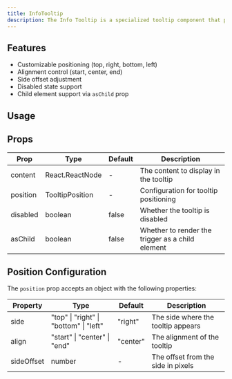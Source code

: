 ```yaml
---
title: InfoTooltip
description: The Info Tooltip is a specialized tooltip component that provides contextual information about elements in a consistent and accessible way. It's built on top of the base Tooltip component with additional styling and positioning options.
---
```


## Features

- Customizable positioning (top, right, bottom, left)
- Alignment control (start, center, end)
- Side offset adjustment
- Disabled state support
- Child element support via `asChild` prop

## Usage

<InfoTooltipExample />

## Props

| Prop      | Type                    | Default   | Description                                      |
|-----------|-------------------------|-----------|--------------------------------------------------|
| content   | React.ReactNode         | -         | The content to display in the tooltip            |
| position  | TooltipPosition         | -         | Configuration for tooltip positioning            |
| disabled  | boolean                 | false     | Whether the tooltip is disabled                  |
| asChild   | boolean                 | false     | Whether to render the trigger as a child element |

## Position Configuration

The `position` prop accepts an object with the following properties:

| Property    | Type                    | Default   | Description                                      |
|-------------|-------------------------|-----------|--------------------------------------------------|
| side        | "top" \| "right" \| "bottom" \| "left" | "right" | The side where the tooltip appears |
| align       | "start" \| "center" \| "end" | "center" | The alignment of the tooltip |
| sideOffset  | number                  | -         | The offset from the side in pixels               | 
